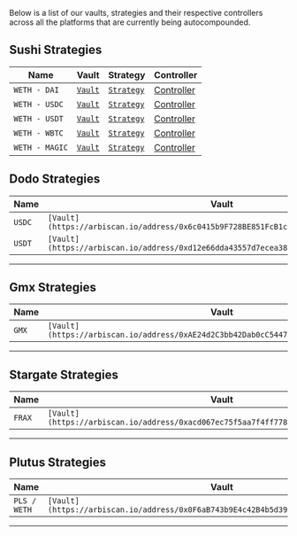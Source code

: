 Below is a list of our vaults, strategies and their respective controllers across all the platforms that are currently being autocompounded.

## Sushi Strategies

| Name | Vault | Strategy | Controller |
| ------- | ------- | ------- | ------- |
| `WETH - DAI` | [`Vault`](https://arbiscan.io/address/0xF73e52e7185dDE30eC58336bc186f392354bF784#code) | [`Strategy`](https://arbiscan.io/address/0xebe26D802a7366a90CC65198E720Bb2B38e6aa00#code) | [Controller](https://arbiscan.io/address/0xd7bc9a6ee68e125169e96024ef983fee76520569#code) |
| `WETH - USDC` | [`Vault`](https://arbiscan.io/address/0x8C55e9D918B2315Eb3192C2bAFf07C2e9cf55E01#code) | [`Strategy`](https://arbiscan.io/address/0x29Dbbb1C7dC2eEBC95Fd5a31F6aDe652d0acEa91#code) | [Controller](https://arbiscan.io/address/0xd7bc9a6ee68e125169e96024ef983fee76520569#code) |
| `WETH - USDT` | [`Vault`](https://arbiscan.io/address/0xa7bff08cADebFc239Aa6A127064Af4a05EA61Fcb#code) | [`Strategy`](https://arbiscan.io/address/0x4645056EfeDdC63573d80CE64D5e524D27D87650#code) | [Controller](https://arbiscan.io/address/0xd7bc9a6ee68e125169e96024ef983fee76520569#code) |
| `WETH - WBTC` | [`Vault`](https://arbiscan.io/address/0x3043e7675c956EAfcDF006458b296F1fe8B0CA7C#code) | [`Strategy`](https://arbiscan.io/address/0x64c3B8F7e55b42Ae4a2EEe7AF9cD9fb1779eB47b#code) | [Controller](https://arbiscan.io/address/0xd7bc9a6ee68e125169e96024ef983fee76520569#code) |
| `WETH - MAGIC` | [`Vault`](https://arbiscan.io/address/0x1455497ECf9f37619259d801c918C6b7D33ca933#code) | [`Strategy`](https://arbiscan.io/address/0x7E9dD154F5b6aec96d9d24b7B461A6645a94f971#code) | [Controller](https://arbiscan.io/address/0xd7bc9a6ee68e125169e96024ef983fee76520569#code) |


## Dodo Strategies

Name | Vault | Strategy | Controller 
--- | --- | --- | ---  
`USDC` | `[Vault](https://arbiscan.io/address/0x6c0415b9F728BE851FcB1c4d5443C168Fdf20092#code)` | `[Strategy](https://arbiscan.io/address/0x6bEa240A3824c035EC6CED2bf7724aae9a60F3d8#code)` | `[Controller](https://arbiscan.io/address/0xaC58Ff6C1f02779869beB4Db5dF9d25A6213ae95#code)`
`USDT` | `[Vault](https://arbiscan.io/address/0xd12e66dda43557d7ecea3852cf64d441212e07b1#code)` | `[Strategy](https://arbiscan.io/address/0x2682F72B5918396c59ec242822F9f40aE944453c#code)` | `[Controller](https://arbiscan.io/address/0xac58ff6c1f02779869beb4db5df9d25a6213ae95#code)`

---


## Gmx Strategies

Name | Vault | Strategy | Controller 
--- | --- | --- | ---    
`GMX` | `[Vault](https://arbiscan.io/address/0xAE24d2C3bb42Dab0cC54478Bb7868f54b7a91DF9#code)` | `[Strategy](https://arbiscan.io/address/0x50871E2474DB8E65944c7BA1D899C7b4626F9A04#code)` | `[Controller](https://arbiscan.io/address/0x6322bf7c9ed6563dbe9f73bbe2085d6cd19371e7#code)`

--- 


## Stargate Strategies

Name | Vault | Strategy | Controller 
--- | --- | --- | --- 
`FRAX` | `[Vault](https://arbiscan.io/address/0xacd067ec75f5aa7f4ff778a8de0a1252a1852543#code)` | `[Strategy](https://arbiscan.io/address/0x56BCf1f13be3415509DB13daB9883a755743712C#code)` | `[Controller](https://arbiscan.io/address/0x8b82e63d4494be23a479201adb75f7e43247e859#code)`

---


## Plutus Strategies
Name | Vault | Strategy | Controller 
--- | --- | --- | --- 
`PLS / WETH` | `[Vault](https://arbiscan.io/address/0x0F6aB743b9E4c42B4b5d392074f174AEc3848704#code)` | `[Strategy](https://arbiscan.io/address/0x84980DfBd06e0A9598Cad9c72393e5FdA7CaFA90#code)` | `[Controller](https://arbiscan.io/address/0xd80cbc596607ffa9c60abce4bd2e333427ad89f4#code)`

--- 


